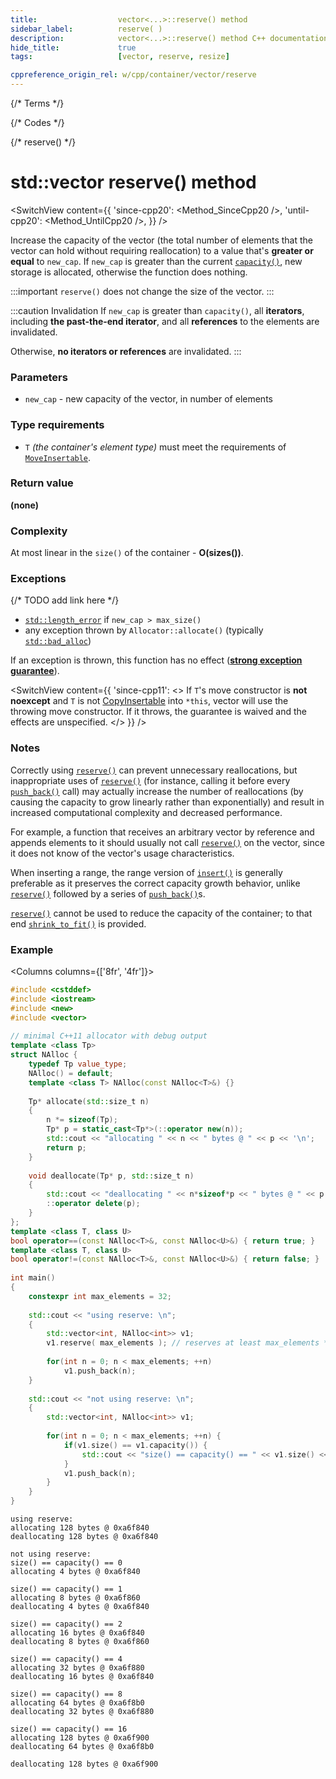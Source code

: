 ```yaml
---
title:					vector<...>::reserve() method
sidebar_label:			reserve( )
description:			vector<...>::reserve() method C++ documentation
hide_title:				true
tags:					[vector, reserve, resize]

cppreference_origin_rel: w/cpp/container/vector/reserve
---
```



{/* Terms */}

{/* Codes */}

{/* reserve() */}

# std::vector reserve() method

<SwitchView content={{
	'since-cpp20': <Method_SinceCpp20 />,
	'until-cpp20': <Method_UntilCpp20 />,
}} />

Increase the capacity of the vector (the total number of elements that the vector can hold without requiring reallocation)
to a value that's **greater or equal** to `new_cap`.
If `new_cap` is greater than the current [`capacity()`](capacity), new storage is allocated, otherwise the function does nothing.

:::important
`reserve()` does not change the size of the vector.
:::

:::caution Invalidation
If `new_cap` is greater than `capacity()`, all **iterators**, including **the past-the-end iterator**, and all **references** to the elements are invalidated.

Otherwise, **no iterators or references** are invalidated.
:::

### Parameters

- `new_cap` - new capacity of the vector, in number of elements

### Type requirements
- `T` *(the container's element type)* must meet the requirements of [`MoveInsertable`](/docs/named_req/MoveInsertable).

### Return value

**(none)**

### Complexity

At most linear in the `size()` of the container - **O(sizes())**.

### Exceptions

{/* TODO add link here */}
 - [`std::length_error`](#) if `new_cap > max_size()`
 - any exception thrown by `Allocator::allocate()` (typically [`std::bad_alloc`](#))

If an exception is thrown, this function has no effect ([**strong exception guarantee**](#)).

<SwitchView content={{
    'since-cpp11': <>
        If <code>T</code>'s move constructor is <b>not noexcept</b> and <code>T</code> is not <a href="/docs/named_req/CopyInsertable">CopyInsertable</a> into <code>*this</code>,
        vector will use the throwing move constructor. If it throws, the guarantee is waived and the effects are unspecified.
    </>
}} />


### Notes

Correctly using [`reserve()`](reserve) can prevent unnecessary reallocations, but inappropriate uses of [`reserve()`](reserve) 
(for instance, calling it before every [`push_back()`](push_back) call) may actually increase the number of reallocations (by causing the capacity to grow linearly rather than exponentially)
and result in increased computational complexity and decreased performance. 

For example, a function that receives an arbitrary vector by reference and appends elements to it should usually not call [`reserve()`](reserve) on the vector, since it does not know of the vector's usage characteristics.

When inserting a range, the range version of [`insert()`](insert) is generally preferable as it preserves the correct capacity growth behavior, unlike [`reserve()`](reserve) followed by a series of [`push_back()`](push_back)s.

[`reserve()`](reserve) cannot be used to reduce the capacity of the container; to that end [`shrink_to_fit()`](shrink_to_fit) is provided.

### Example

<Columns columns={['8fr', '4fr']}>
<div>

```cpp title='Main.cpp' showLineNumbers
#include <cstddef>
#include <iostream>
#include <new>
#include <vector>
 
// minimal C++11 allocator with debug output
template <class Tp>
struct NAlloc {
    typedef Tp value_type;
    NAlloc() = default;
    template <class T> NAlloc(const NAlloc<T>&) {}
 
    Tp* allocate(std::size_t n)
    {
        n *= sizeof(Tp);
        Tp* p = static_cast<Tp*>(::operator new(n));
        std::cout << "allocating " << n << " bytes @ " << p << '\n';
        return p;
    }
 
    void deallocate(Tp* p, std::size_t n)
    {
        std::cout << "deallocating " << n*sizeof*p << " bytes @ " << p << "\n\n";
        ::operator delete(p);
    }
};
template <class T, class U>
bool operator==(const NAlloc<T>&, const NAlloc<U>&) { return true; }
template <class T, class U>
bool operator!=(const NAlloc<T>&, const NAlloc<U>&) { return false; }
 
int main()
{
    constexpr int max_elements = 32;
 
    std::cout << "using reserve: \n";
    {
        std::vector<int, NAlloc<int>> v1;
        v1.reserve( max_elements ); // reserves at least max_elements * sizeof(int) bytes
 
        for(int n = 0; n < max_elements; ++n)
            v1.push_back(n);
    }
 
    std::cout << "not using reserve: \n";
    {
        std::vector<int, NAlloc<int>> v1;
 
        for(int n = 0; n < max_elements; ++n) {
            if(v1.size() == v1.capacity()) {
                std::cout << "size() == capacity() == " << v1.size() << '\n';
            }
            v1.push_back(n);
        }
    }
}
```

</div>
<div>

```plaintext title="Possible output"
using reserve: 
allocating 128 bytes @ 0xa6f840
deallocating 128 bytes @ 0xa6f840
 
not using reserve: 
size() == capacity() == 0
allocating 4 bytes @ 0xa6f840
 
size() == capacity() == 1
allocating 8 bytes @ 0xa6f860
deallocating 4 bytes @ 0xa6f840
 
size() == capacity() == 2
allocating 16 bytes @ 0xa6f840
deallocating 8 bytes @ 0xa6f860
 
size() == capacity() == 4
allocating 32 bytes @ 0xa6f880
deallocating 16 bytes @ 0xa6f840
 
size() == capacity() == 8
allocating 64 bytes @ 0xa6f8b0
deallocating 32 bytes @ 0xa6f880
 
size() == capacity() == 16
allocating 128 bytes @ 0xa6f900
deallocating 64 bytes @ 0xa6f8b0
 
deallocating 128 bytes @ 0xa6f900
```

</div>
</Columns>
